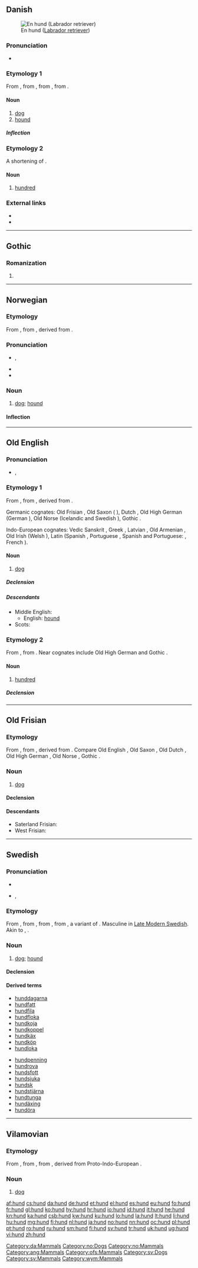 {{also|Hund|hund-}}
==Danish==
[[Image:YellowLabradorLooking.jpg|thumb|En hund ([[Labrador retriever]])]]

===Pronunciation===
* {{IPA|/hun/|[hunˀ]|lang=da}}

===Etymology 1===
From {{etyl|non|da}} {{term|hundr|lang=non}}, from {{etyl|gem-pro|da}} {{recons|hundaz|lang=gem-pro}}, from {{etyl|ine-pro|da}} {{recons|ḱʷn̥tós|lang=ine-pro}}, from {{recons|ḱwṓ||dog|lang=ine-pro}}.

====Noun====
{{da-noun|en|e}}

# [[dog]]
# [[hound]]

=====Inflection=====
{{da-noun-infl|en|e}}

===Etymology 2===
A shortening of {{term|hundredkroneseddel||a hundred kroner note|lang=da}}.

====Noun====
{{da-noun|en|-}}

# {{qualifier|informal}} [[hundred]] {{gloss|a hundred kroner bill}}

===External links===
* {{pedialite|lang=da}}
* {{pedialite|Hund (flertydig)|lang=da}}

[[Category:da:Mammals]]

----

==Gothic==

===Romanization===
{{got-rom}}

# {{got-romanization of|𐌷𐌿𐌽𐌳}}

----

==Norwegian==

===Etymology===
From {{etyl|non|no}} {{term|hundr|lang=non}}, from {{etyl|ine-pro|no}} {{recons|ḱʷn̥tós|lang=ine-pro}}, derived from {{etyl|ine-pro|no}} {{recons|ḱwṓ||dog|lang=ine-pro}}.

===Pronunciation===
* {{IPA|/hʉn/|lang=no}}, {{X-SAMPA|/h}n/|lang=no}}
* {{homophones|hun|hunn|lang=no}}
* {{rhymes|ʉn|lang=no}}

===Noun===
{{no-noun}}

# [[dog]]; [[hound]]

====Inflection====
{{no-noun-infl|nb-class=m1|nn-class=m1}}

[[Category:no:Dogs]]
[[Category:no:Mammals]]

----

==Old English==

===Pronunciation===
* {{IPA|/hund/|lang=ang}}, {{X-SAMPA|/hund/|lang=ang}}

===Etymology 1===
From {{etyl|gem-pro|ang}} {{recons|hundaz|lang=gem-pro}}, from {{etyl|ine-pro|ang}} {{recons|ḱʷn̥tós|lang=ine-pro}}, derived from {{etyl|ine-pro|ang}} {{recons|ḱwṓ||dog|lang=ine-pro}}.

Germanic cognates: Old Frisian {{term|hund|lang=ofs}}, Old Saxon {{term|hund|lang=osx}} ({{etyl|nds-de|-}} {{term|Hund|lang=nds-de}}), Dutch {{term|hond|lang=nl}}, Old High German {{term|hunt|lang=goh}} (German {{term|Hund|lang=de}}), Old Norse {{term|hundr|lang=non}} (Icelandic {{term|hundur|lang=is}} and Swedish {{term|hund|lang=sv}}), Gothic {{term|sc=Goth|𐌷𐌿𐌽𐌳𐍃|tr=hunds|lang=got}}.

Indo-European cognates: Vedic Sanskrit {{term|sc=Deva|श्वा|lang=sa}}, Greek {{term|sc=Grek|κύων|lang=el}}, Latvian {{term|suns|lang=lv}}, Old Armenian {{term|շուն|tr=šun|lang=xcl}}, Old Irish {{term|cú|lang=sga}} (Welsh {{term|ci|lang=cy}}), Latin {{term|canis|lang=la}} (Spanish {{term|can|lang=es}}, Portuguese {{term|cão|lang=pt}}, Spanish and Portuguese: {{term|canino|lang=es}}, French {{term|chien|lang=fr}}).

====Noun====
{{ang-noun|g=m}}

# [[dog]]

=====Declension=====
{{ang-decl-noun-a-m|hund}}

=====Descendants=====
* Middle English: {{l|enm|honde}}
** English: [[hound]]
* Scots: {{l|sco|hoond}}

===Etymology 2===
From {{etyl|gem-pro|ang}} {{recons|hundan|lang=gem-pro}}, from {{etyl|ine-pro|ang}} {{recons|ḱm̥tóm|lang=ine-pro}}. Near cognates include Old High German {{term|hund|lang=goh}} and Gothic {{term|sc=Goth|𐌷𐌿𐌽𐌳|lang=got}}.

====Noun====
{{ang-noun|g=n}}

# [[hundred]]

=====Declension=====
{{ang-decl-noun-a-n|hund}}

[[Category:ang:Mammals]]

----

==Old Frisian==

===Etymology===
From {{etyl|gem-pro|ofs}} {{recons|hundaz|lang=gem-pro}}, from {{etyl|ine-pro|ang}} {{recons|ḱʷn̥tós|lang=ine-pro}}, derived from {{etyl|ine-pro|ang}} {{recons|ḱwṓ||dog|lang=ine-pro}}. Compare Old English {{term|hund|lang=ofs}}, Old Saxon {{term|hund|lang=osx}}, Old Dutch {{term|hund|lang=nl}}, Old High German {{term|hunt|lang=goh}}, Old Norse {{term|hundr|lang=non}}, Gothic {{term|sc=Goth|𐌷𐌿𐌽𐌳𐍃|tr=hunds|lang=got}}.

===Noun===
{{ofs-noun|m}}

# [[dog]]

====Declension====
{{ofs-decl-noun-a-m|hund}}

====Descendants====
* Saterland Frisian: {{l|stq|Huund}}
* West Frisian: {{l|fy|hûn}}

[[Category:ofs:Mammals]]

----

==Swedish==

===Pronunciation===
* {{audio|Sv-hund.ogg|audio}}
* {{IPA|/hɵnd/|lang=sv}}, {{X-SAMPA|/h8nd/|lang=sv}}

===Etymology===
From {{etyl|gmq-osw|sv}} {{term||hunder|lang=gmq-osw}}, from {{etyl|non|sv}} {{term|hundr|lang=non}}, from {{etyl|gem-pro|sv}} {{recons|hundaz|lang=gem-pro}}, from {{etyl|ine-pro|sv}} {{recons|kʷntós|lang=ine-pro}}, a variant of {{recons|ḱwṓ||dog|lang=ine-pro}}. Masculine in [[w:Modern_Swedish#Late_Modern_Swedish|Late Modern Swedish]]. Akin to {{etyl|got|-}} {{term|𐌷𐌿𐌽𐌳𐍃|tr=hunds|sc=Goth}}, {{etyl|en|-}} {{term|hound}}.

===Noun===
{{sv-noun|g=c}}

# [[dog]]; [[hound]]

====Declension====
{{sv-noun-reg-ar}}

====Derived terms====
{{rel-top}}
* [[hunddagarna]]
* [[hundfatt]]
* [[hundfila]]
* [[hundfloka]]
* [[hundkoja]]
* [[hundkoppel]]
* [[hundkäx]]
* [[hundköp]]
* [[hundloka]]
{{rel-mid}}
* [[hundpenning]]
* [[hundrova]]
* [[hundsfott]]
* [[hundsjuka]]
* [[hundsk]]
* [[hundstjärna]]
* [[hundtunga]]
* [[hundäxing]]
* [[hundöra]]
{{rel-bottom}}

[[Category:sv:Dogs]]
[[Category:sv:Mammals]]

----

==Vilamovian==

===Etymology===
From {{etyl|goh|wym}} {{term|hunt|lang=goh}}, from {{etyl|gem-pro|wym}} {{recons|hundaz|lang=gem-pro}}, from {{etyl|ine-pro|wym}} {{recons|ḱwn̥tós|lang=ine-pro}}, derived from Proto-Indo-European {{recons|ḱwṓ||dog|lang=ine-pro}}.

===Noun===
{{wym-noun|g=m|pl=hunda}}

# [[dog]]

[[Category:wym:Mammals]]

[[af:hund]]
[[cs:hund]]
[[da:hund]]
[[de:hund]]
[[et:hund]]
[[el:hund]]
[[es:hund]]
[[eu:hund]]
[[fo:hund]]
[[fr:hund]]
[[gl:hund]]
[[ko:hund]]
[[hy:hund]]
[[hr:hund]]
[[io:hund]]
[[id:hund]]
[[it:hund]]
[[he:hund]]
[[kn:hund]]
[[ka:hund]]
[[csb:hund]]
[[kw:hund]]
[[ku:hund]]
[[lo:hund]]
[[la:hund]]
[[lt:hund]]
[[li:hund]]
[[hu:hund]]
[[mg:hund]]
[[fj:hund]]
[[nl:hund]]
[[ja:hund]]
[[no:hund]]
[[nn:hund]]
[[oc:hund]]
[[pl:hund]]
[[pt:hund]]
[[ro:hund]]
[[ru:hund]]
[[sm:hund]]
[[fi:hund]]
[[sv:hund]]
[[tr:hund]]
[[uk:hund]]
[[ug:hund]]
[[vi:hund]]
[[zh:hund]]